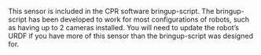 This sensor is included in the CPR software bringup-script.
The bringup-script has been developed to work for most configurations of robots, such as having up to 2 cameras installed.
You will need to update the robot’s URDF if you have more of this sensor than the bringup-script was designed for.
